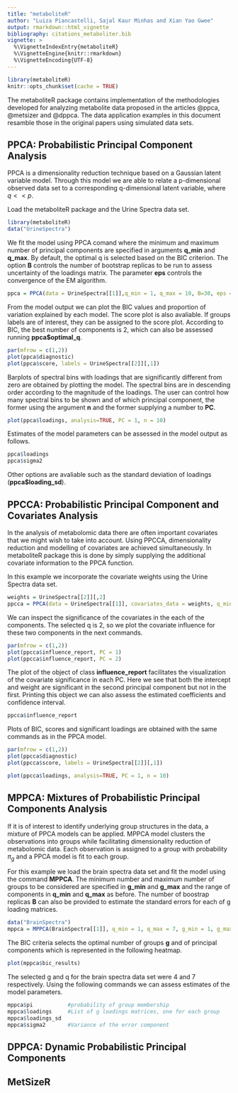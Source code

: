 ```yaml
---
title: "metaboliteR"
author: "Luiza Piancastelli, Sajal Kaur Minhas and Xian Yao Gwee"
output: rmarkdown::html_vignette
bibliography: citations_metaboliter.bib
vignette: >
  %\VignetteIndexEntry{metaboliteR}
  %\VignetteEngine{knitr::rmarkdown}
  %\VignetteEncoding{UTF-8}
---
```


```r
library(metaboliteR)
knitr::opts_chunk$set(cache = TRUE)
```

The metaboliteR package contains implementation of the methodologies developed for analyzing metabolite data proposed in the articles @ppca, @metsizer and @dppca. The data application examples in this document resamble those in the original papers using simulated data sets.

## PPCA: Probabilistic Principal Component Analysis

PPCA is a dimensionality reduction technique based on a Gaussian latent variable model. Through this model we are able to relate a p-dimensional observed data set to a corresponding q-dimensional latent variable, where $q<<p$. 

Load the metaboliteR package and the Urine Spectra data set.
```r
library(metaboliteR)
data("UrineSpectra")
```

We fit the model using PPCA comand where the minimum and maximum number of principal components are specified in arguments **q_min** and **q_max**. By default, the optimal q is selected based on the BIC criterion. The option **B** controls the number of bootstrap replicas to be run to assess uncertainty of the loadings matrix. The parameter **eps** controls the convergence of the EM algorithm.

```r
ppca = PPCA(data = UrineSpectra[[1]],q_min = 1, q_max = 10, B=30, eps = 0.1)
```

From the model output we can plot the BIC values and proportion of variation explained by each model. The score plot is also avaliable. If groups labels are of interest, they can be assigned to the score plot. According to BIC, the best number of components is 2, which can also be assessed running **ppca$optimal_q**.

```r
par(mfrow = c(1,2))
plot(ppca$diagnostic)
plot(ppca$score, labels = UrineSpectra[[2]][,1])
```


Barplots of spectral bins with loadings that are significantly different from zero are obtained by plotting the model. The spectral bins are in descending order according to the magnitude of the loadings. The user can control how many spectral bins to be shown and of which principal component, the former using the argument **n** and the former supplying a number to **PC**.

```r
plot(ppca$loadings, analysis=TRUE, PC = 1, n = 10)
```

Estimates of the model parameters can be assessed in the model output as follows.
```r
ppca$loadings
ppca$sigma2
```

Other options are avaliable such as the standard deviation of loadings (**ppca$loading_sd**).

## PPCCA: Probabilistic Principal Component and Covariates Analysis

In the analysis of metabolomic data there are often important covariates that we might wish to take into account. Using PPCCA, dimensionality reduction and modelling of covariates are achieved simultaneously. In metaboliteR package this is done by simply supplying the additional covariate information to the PPCA function. 

In this example we incorporate the covariate weights using the Urine Spectra data set.

```r
weights = UrineSpectra[[2]][,2]
ppcca = PPCA(data = UrineSpectra[[1]], covariates_data = weights, q_min = 1, q_max = 10, B = 30)
```

We can inspect the significance of the covariates in the each of the components. The selected q is 2, so we plot the covariate influence for these two components in the next commands.

```r
par(mfrow = c(1,2))
plot(ppcca$influence_report, PC = 1)
plot(ppcca$influence_report, PC = 2)
```

The plot of the object of class **influence_report** facilitates the visualization of the covariate significance in each PC. Here we see that both the intercept and weight are significant in the second principal component but not in the first. Printing this object we can also assess the estimated coefficients and confidence interval.

```r
ppcca$influence_report
```

Plots of BIC, scores and significant loadings are obtained with the same commands as in the PPCA model.

```r
par(mfrow = c(1,2))
plot(ppcca$diagnostic)
plot(ppcca$score, labels = UrineSpectra[[2]][,1])
```

```r
plot(ppcca$loadings, analysis=TRUE, PC = 1, n = 10)
```

## MPPCA: Mixtures of Probabilistic Principal Components Analysis

If it is of interest to identify underlying group structures in the data, a mixture of PPCA models can be applied. MPPCA model clusters the observations into groups while facilitating dimensionality reduction of metabolomic data. Each observation is assigned to a group with probability $\pi_g$ and a PPCA model is fit to each group.

For this example we load the brain spectra data set and fit the model using the command __MPPCA__. The minimum number and maximum number of groups to be considered are specified in **g_min** and **g_max** and the range of components in **q_min** and **q_max** as before. The number of boostrap replicas __B__ can also be provided to estimate the standard errors for each of g loading matrices.

```r
data("BrainSpectra")
mppca = MPPCA(BrainSpectra[[1]], q_min = 1, q_max = 7, g_min = 1, g_max = 4, eps = 0.1)
```

The BIC criteria selects the optimal number of groups **g** and of principal components which is represented in the following heatmap.

```r
plot(mppca$bic_results)
```

The selected g and q for the brain spectra data set were 4 and 7 respectively. Using the following commands we can assess estimates of the model parameters.

```r
mppca$pi           #probability of group membership
mppca$loadings     #List of g loadings matrices, one for each group
mppca$loadings_sd 
mppca$sigma2       #Variance of the error component
```




## DPPCA: Dynamic Probabilistic Principal Components 


## MetSizeR



